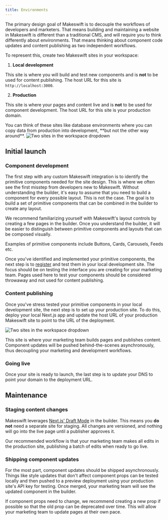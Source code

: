 ```yaml
---
title: Environments
---
```


The primary design goal of Makeswift is to decouple the workflows of developers and marketers. That means building and maintaining a website in Makeswift is different than a traditional CMS, and will require you to think differently about environments. That means thinking about component code updates and content publishing as two independent workflows.

To represent this, create two Makeswift sites in your workspace:

1. **Local development**

This site is where you will build and test new components and is **not** to be used for content publishing. The host URL for this site is `http://localhost:3000`.

2. **Production**

This site is where your pages and content live and is **not** to be used for component development. The host URL for this site is your production domain.

<Warning>
  You can think of these sites like database environments where you can copy
  data from production into development, **but not the other way around**.
</Warning>

<Frame caption="Your workspace dropdown should look something like this">
  <img
    src="/images/environments-workspace.png"
    alt="Two sites in the workspace dropdown"
  />
</Frame>

## Initial launch

### Component development

The first step with any custom Makeswift integration is to identify the primitive components needed for the site design. This is where we often see the first misstep from developers new to Makeswift. Without understanding the builder, it's easy to assume that you need to build a component for every possible layout. This is not the case. The goal is to build a set of primitive components that can be combined in the builder to create any layout.

We recommend familiarizing yourself with Makeswift's layout controls by creating a few pages in the builder. Once you understand the builder, it will be easier to distinguish between primitive components and layouts that can be composed visually.

<Info>
  Examples of primitive components include Buttons, Cards, Carousels, Feeds etc.
</Info>

Once you've identified and implemented your primitive components, the next step is to [register](/reference/runtime/register-component) and test them in your local development site. The focus should be on testing the interface you are creating for your marketing team. Pages used here to test your components should be considered throwaway and not used for content publishing.

### Content publishing

Once you've stress tested your primitive components in your local development site, the next step is to set up your production site. To do this, deploy your local Next.js app and update the host URL of your production Makeswift site to point to the URL of the deployment.

<Frame>
  <img
    src="/images/environments-production-host.png"
    alt="Two sites in the workspace dropdown"
  />
</Frame>

This site is where your marketing team builds pages and publishes content. Component updates will be pushed behind-the-scenes asynchronously, thus decoupling your marketing and development workflows.

### Going live

Once your site is ready to launch, the last step is to update your DNS to point your domain to the deployment URL.

## Maintenance

### Staging content changes

Makeswift leverages [Next.js' Draft Mode](https://nextjs.org/docs/app/building-your-application/configuring/draft-mode) in the builder. This means you **do not** need a separate site for staging. All changes are versioned, and nothing will go into the live page until a publisher approves it.

Our recommended workflow is that your marketing team makes all edits in the production site, publishing a batch of edits when ready to go live.

### Shipping component updates

For the most part, component updates should be shipped asynchronously. Things like style updates that don't affect component props can be tested locally and then pushed to a preview deployment using your production site's API key for testing. Once merged, your marketing team will see the updated component in the builder.

If component props need to change, we recommend creating a new prop if possible so that the old prop can be deprecated over time. This will allow your marketing team to update pages at their own pace.
